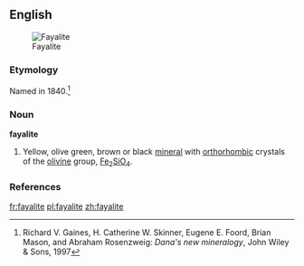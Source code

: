 ==English==
[[Image:Fayalite.jpg|thumb|Fayalite]]

===Etymology===

Named in 1840.<ref>Richard V. Gaines, H. Catherine W. Skinner, Eugene E. Foord, Brian Mason, and Abraham Rosenzweig: ''Dana's new mineralogy'', John Wiley & Sons, 1997</ref>

===Noun===
'''fayalite'''

#{{mineralogy}} Yellow, olive green, brown or black [[mineral]] with [[orthorhombic]] crystals of the [[olivine]] group, [[iron|Fe]]<sub>2</sub>[[silicon|Si]][[oxygen|O]]<sub>4</sub>.

===References===
<references/>

[[fr:fayalite]]
[[pl:fayalite]]
[[zh:fayalite]]
